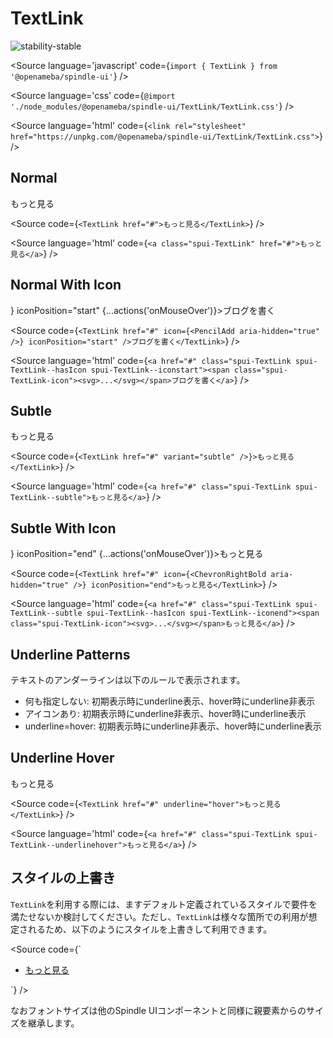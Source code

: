 
# TextLink

<Meta title="TextLink" component={TextLink} />

![stability-stable](https://img.shields.io/badge/stability-stable-green.svg)

<Source
  language='javascript'
  code={`import { TextLink } from '@openameba/spindle-ui'`}
/>

<Source
  language='css'
  code={`@import './node_modules/@openameba/spindle-ui/TextLink/TextLink.css'`}
/>

<Source
  language='html'
  code={`<link rel="stylesheet" href="https://unpkg.com/@openameba/spindle-ui/TextLink/TextLink.css">`}
/>

## Normal

<Preview withSource="open">
  <Story name="Normal">
    <TextLink href="#" {...actions('onMouseOver')}>もっと見る</TextLink>
  </Story>
</Preview>

<Source
  code={`
<TextLink href="#">もっと見る</TextLink>
  `}
/>

<Source
  language='html'
  code={`
<a class="spui-TextLink" href="#">もっと見る</a>
  `}
/>

## Normal With Icon

<Preview withSource="open">
  <Story name="NormalWithIcon">
    <TextLink href="#" icon={<PencilAdd aria-hidden="true" />} iconPosition="start" {...actions('onMouseOver')}>ブログを書く</TextLink>
  </Story>
</Preview>

<Source
  code={`
<TextLink href="#" icon={<PencilAdd aria-hidden="true" />} iconPosition="start" />ブログを書く</TextLink>
  `}
/>

<Source
  language='html'
  code={`
<a href="#" class="spui-TextLink spui-TextLink--hasIcon spui-TextLink--iconstart"><span class="spui-TextLink-icon"><svg>...</svg></span>ブログを書く</a>
  `}
/>

## Subtle

<Preview withSource="open">
  <Story name="Subtle">
    <TextLink href="#" variant="subtle" {...actions('onMouseOver')}>もっと見る</TextLink>
  </Story>
</Preview>

<Source
  code={`
<TextLink href="#" variant="subtle" />}>もっと見る</TextLink>
  `}
/>

<Source
  language='html'
  code={`
<a href="#" class="spui-TextLink spui-TextLink--subtle">もっと見る</a>
  `}
/>

## Subtle With Icon

<Preview withSource="open">
  <Story name="SubtleWithIcon">
    <TextLink href="#" variant="subtle" icon={<ChevronRightBold aria-hidden="true" />} iconPosition="end" {...actions('onMouseOver')}>もっと見る</TextLink>
  </Story>
</Preview>

<Source
  code={`
<TextLink href="#" icon={<ChevronRightBold aria-hidden="true" />} iconPosition="end">もっと見る</TextLink>
  `}
/>

<Source
  language='html'
  code={`
<a href="#" class="spui-TextLink spui-TextLink--subtle spui-TextLink--hasIcon spui-TextLink--iconend"><span class="spui-TextLink-icon"><svg>...</svg></span>もっと見る</a>
  `}
/>

## Underline Patterns

テキストのアンダーラインは以下のルールで表示されます。

- 何も指定しない: 初期表示時にunderline表示、hover時にunderline非表示
- アイコンあり: 初期表示時にunderline非表示、hover時にunderline表示
- underline=hover: 初期表示時にunderline非表示、hover時にunderline表示

## Underline Hover

<Preview withSource="open">
  <Story name="UnderlineHover">
    <TextLink href="#" underline="hover" {...actions('onMouseOver')}>もっと見る</TextLink>
  </Story>
</Preview>

<Source
  code={`
<TextLink href="#" underline="hover">もっと見る</TextLink>
  `}
/>

<Source
  language='html'
  code={`
<a href="#" class="spui-TextLink spui-TextLink--underlinehover">もっと見る</a>
  `}
/>

## スタイルの上書き
`TextLink`を利用する際には、ますデフォルト定義されているスタイルで要件を満たせないか検討してください。ただし、`TextLink`は様々な箇所での利用が想定されるため、以下のようにスタイルを上書きして利用できます。

<Source
  code={`
<style>
  .container {
    --TextLink-color: var(--color-text-medium-emphasis);
    --TextLink-icon-color: var(--color-object-medium-emphasis);
    --TextLink-fontWeight: normal;
  }
</style>
<div class="container">
<ul>
  <li><a class="spui-TextLink" href="#">もっと見る</a></li>
</ul>
</div>
  `}
/>

なおフォントサイズは他のSpindle UIコンポーネントと同様に親要素からのサイズを継承します。

